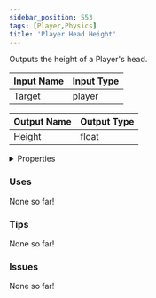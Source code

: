 ```yaml
---
sidebar_position: 553
tags: [Player,Physics]
title: 'Player Head Height'
---
```


Outputs the height of a Player's head.




<EsbSvg />

| Input Name | Input Type |
|-----------|-----------|
| Target | player |

| Output Name | Output Type |
|-----------|-----------|
| Height | float |


<details>
  <summary>Properties</summary>
  <div>
    <div>
    <table>
      <thead>
        <tr>
          <th>Is beta required?</th>
          <th>❌</th>
        </tr>
        <tr>
          <th>Is this chip a trolling risk?</th>
          <th>❌</th>
        </tr>
        <tr>
          <th>Is this chip a role assignment risk?</th>
          <th>❌</th>
        </tr>
        <tr>
          <th>Chip UUID</th>
          <th>6278538c-5ea9-4515-ba00-ffc4d5b99c3b</th>
        </tr>
      </thead>
    </table>
    </div>
  </div>
</details>

### Uses

None so far!

### Tips

None so far!

### Issues

None so far!